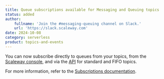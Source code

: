 ```yaml
---
title: Queue subscriptions available for Messaging and Queuing topics
status: added
author:
    fullname: 'Join the #messaging-queuing channel on Slack.'
    url: 'https://slack.scaleway.com'
date: 2024-10-08
category: serverless
product: topics-and-events
---
```


You can now subscribe directly to queues from your topics, from the [Scaleway console](https://console.scaleway.com), and via the [API](https://www.scaleway.com/en/developers/api/) for standard and FIFO topics. 

For more information, refer to the [Subscriptions documentation](https://www.scaleway.com/en/docs/topics-and-events/how-to/create-manage-subscriptions/).

